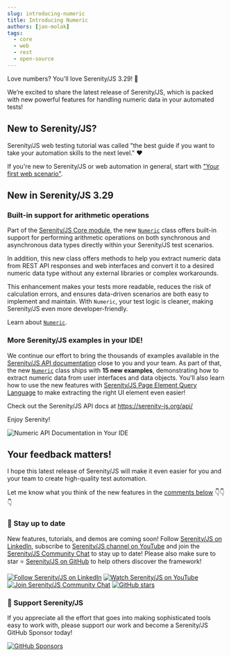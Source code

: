 ```yaml
---
slug: introducing-numeric
title: Introducing Numeric
authors: [jan-molak]
tags:
  - core
  - web
  - rest
  - open-source
---
```


Love numbers? You'll love Serenity/JS 3.29! 🎉

We’re excited to share the latest release of Serenity/JS, which is packed with new powerful features for handling numeric data in your automated tests!



## New to Serenity/JS?

Serenity/JS web testing tutorial was called "the best guide if you want to take your automation skills to the next level." ❤️

If you're new to Serenity/JS or web automation in general, start with ["Your first web scenario"](/handbook/web-testing/your-first-web-scenario/).

## New in Serenity/JS 3.29

### Built-in support for arithmetic operations

Part of the [Serenity/JS Core module](/api/core/), the new [`Numeric`](/api/core/class/Numeric/) class offers built-in support for performing arithmetic operations
on both synchronous and asynchronous data types directly within your Serenity/JS test scenarios.

In addition, this new class offers methods to help you extract numeric data from REST API responses and web interfaces
and convert it to a desired numeric data type without any external libraries or complex workarounds.

This enhancement makes your tests more readable, reduces the risk of calculation errors, and ensures data-driven scenarios are both easy to implement and maintain.
With `Numeric`, your test logic is cleaner, making Serenity/JS even more developer-friendly.

Learn about [`Numeric`](/api/core/class/Numeric/).


### More Serenity/JS examples in your IDE!

We continue our effort to bring the thousands of examples available in the [Serenity/JS API documentation](/api/) close to you and your team.
As part of that, the new [`Numeric`](/api/core/class/Numeric/) class ships with **15 new examples**, demonstrating how to extract numeric data from user interfaces and data objects.
You'll also learn how to use the new features with [Serenity/JS Page Element Query Language](/handbook/web-testing/page-element-query-language/) to make extracting the right UI element even easier!

Check out the Serenity/JS API docs at https://serenity-js.org/api/

Enjoy Serenity!

![Numeric API Documentation in Your IDE](./numeric-api-docs.png)


## Your feedback matters!

I hope this latest release of Serenity/JS will make it even easier for you and your team to create high-quality test automation.

Let me know what you think of the new features in the [comments below](/blog/better-api-documentation/#giscus-comments) 👇👇👇

### 📣 Stay up to date

New features, tutorials, and demos are coming soon!
Follow [Serenity/JS on LinkedIn](https://www.linkedin.com/company/serenity-js),
subscribe to [Serenity/JS channel on YouTube](https://www.youtube.com/@serenity-js) and join the [Serenity/JS Community Chat](https://matrix.to/#/#serenity-js:gitter.im) to stay up to date!
Please also make sure to star ⭐️ [Serenity/JS on GitHub](https://github.com/serenity-js/serenity-js) to help others discover the framework!

[![Follow Serenity/JS on LinkedIn](https://img.shields.io/badge/Follow-Serenity%2FJS%20-0077B5?logo=linkedin)](https://www.linkedin.com/company/serenity-js)
[![Watch Serenity/JS on YouTube](https://img.shields.io/badge/Watch-@serenity--js-E62117?logo=youtube)](https://www.youtube.com/@serenity-js)
[![Join Serenity/JS Community Chat](https://img.shields.io/badge/Chat-Serenity%2FJS%20Community-FBD30B?logo=matrix)](https://matrix.to/#/#serenity-js:gitter.im)
[![GitHub stars](https://img.shields.io/github/stars/serenity-js/serenity-js?label=Serenity%2FJS&logo=github&style=badge)](https://github.com/serenity-js/serenity-js)

### 💛 Support Serenity/JS

If you appreciate all the effort that goes into making sophisticated tools easy to work with, please support our work and become a Serenity/JS GitHub Sponsor today!

[![GitHub Sponsors](https://img.shields.io/badge/Support%20@serenity%2FJS-703EC8?style=for-the-badge&logo=github&logoColor=white)](https://github.com/sponsors/serenity-js)
